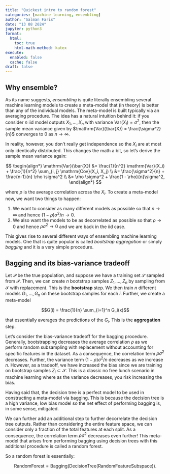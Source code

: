 ```yaml
---
title: "Quickest intro to random forest"
categories: [machine learning, ensembling]
author: "Salman Faris"
date: "13 08 2024"
jupyter: python3
format:
  html:
    toc: true
    html-math-method: katex
execute: 
  enabled: false
  cache: false
draft: false
---
```


## Why ensemble?

As its name suggests, _ensembling_ is quite literally ensembling several machine learning models to create a meta-model that (in theory) is better than any of the individual models. The meta-model is built typically via an averaging procedure. The idea has a natural intuition behind it: if you consider $n$ iid model outputs $X_1, \ldots, X_n$ with variance $\mathrm{Var}(X_i) = \sigma^2$, then the sample mean variance given by $\mathrm{Var}(\bar{X}) = \frac{\sigma^2}{n}$ converges to $0$ as $n \to \infty$.

In reality, however, you don't really get independence so the $X_i$ are at most only identically distributed. This changes the math a bit, so let's derive the sample mean variance again:

$$
\begin{align*}
\mathrm{Var}(\bar{X}) 
&= \frac{1}{n^2} \mathrm{Var}(X_i) + \frac{1}{n^2} \sum_{i, j} \mathrm{Cov}(X_i, X_j) \\
&= \frac{\sigma^2}{n} + \frac{n-1}{n} \rho \sigma^2 \\
&= \rho \sigma^2 + \frac{1 - \rho}{n}\sigma^2,
\end{align*}
$$

where $\rho$ is the average correlation across the $X_i$. To create a meta-model now, we want two things to happen:

1. We want to consider as many different models as possible so that $n \to \infty$ and hence $(1-\rho)\sigma^2/n \to 0$.
2. We also want the models to be as decorrelated as possible so that $\rho \to 0$ and hence $\rho \sigma^2 \to 0$ and we are back in the iid case.

This gives rise to several different ways of ensembling machine learning models. One that is quite popular is called _bootstrap aggregation_ or simply _bagging_ and it is a very simple procedure. 

## Bagging and its bias-variance tradeoff

Let $\mathcal{P}$ be the true population, and suppose we have a training set $\mathcal{S}$ sampled from $\mathcal{P}$. Then, we can create $n$ bootstrap samples $Z_1, \ldots, Z_n$ by sampling from $\mathcal{S}$ with replacement. This is the **bootstrap** step. We then train $n$ different models $G_1, \ldots, G_n$ on these bootstrap samples for each $i$. Further, we create a meta-model

$$G(i) = \frac{1}{n} \sum_{i=1}^n G_i(x)$$

that essentially averages the predictions of the $G_i$. This is the **aggregation** step.

Let's consider the bias-variance tradeoff for the bagging procedure. Generally, bootstrapping decreases the average correlation $\rho$ as we perform random subsampling with replacement without accounting for specific features in the dataset. As a consequence, the correlation term $\rho \sigma^2$ decreases. Further, the variance term $(1-\rho)\sigma^2/n$ decreases as we increase $n$. However, as a tradeoff, we have increased the bias since we are training on bootstrap samples $Z_i \subset \mathcal{S}$. This is a classic no free lunch scenario in machine learning where as the variance decreases, you risk increasing the bias.

Having said that, the decision tree is a perfect model to be used in constructing a meta-model via bagging. This is because the decision tree is a high variance, low bias model so the net effect of performing bagging is, in some sense, mitigated.

We can further add an additional step to further decorrelate the decision tree outputs. Rather than considering the entire feature space, we can consider only a fraction of the total features at each split. As a consequence, the correlation term $\rho \sigma^2$ decreases even further! This meta-model that arises from performing bagging using decision trees with this additional procedure is called a random forest.

So a random forest is essentially:

$$
\mathrm{RandomForest} = \mathrm{Bagging}(\mathrm{DecisionTree}(\mathrm{RandomFeatureSubspace})).
$$